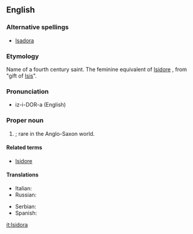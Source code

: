 ==English==

===Alternative spellings===
*[[Isadora]]

===Etymology===
Name of a fourth century saint. The feminine equivalent of [[Isidore]] , from {{AGr.}} "gift of [[Isis]]".

===Pronunciation===
*iz-i-DOR-a (English)

===Proper noun===
{{en-proper noun}}

# {{given name|female}}; rare in the Anglo-Saxon world.

====Related terms====
*[[Isidore]]

====Translations====
{{trans-top|female given name}}
*Italian: {{t+|it|Isidora}}
*Russian: {{t|ru|Исидора}}
{{trans-mid}}
*Serbian: {{t|sr|Исидора}}
*Spanish: {{t|es|Isidora}}
{{trans-bottom}}
<!--

Pronounced:  ee-zee-DO-rah (Italian), ee-see-DHO-rah (Spanish)   [key]
-->
[[it:Isidora]]